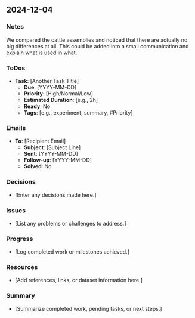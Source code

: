 ## 2024-12-04

### Notes
We compared the cattle assemblies and noticed that there are actually no big differences
at all. This could be added into a small communication and explain what is used in what.

### ToDos
- **Task**: [Another Task Title]
  - **Due**: [YYYY-MM-DD]
  - **Priority**: [High/Normal/Low]
  - **Estimated Duration**: [e.g., 2h]
  - **Ready**: No
  - **Tags**: [e.g., experiment, summary, #Priority]

### Emails
- **To**: [Recipient Email]
  - **Subject**: [Subject Line]
  - **Sent**: [YYYY-MM-DD]
  - **Follow-up**: [YYYY-MM-DD]
  - **Solved**: No

### Decisions
- [Enter any decisions made here.]

### Issues
- [List any problems or challenges to address.]

### Progress
- [Log completed work or milestones achieved.]

### Resources
- [Add references, links, or dataset information here.]

### Summary
- [Summarize completed work, pending tasks, or next steps.]

